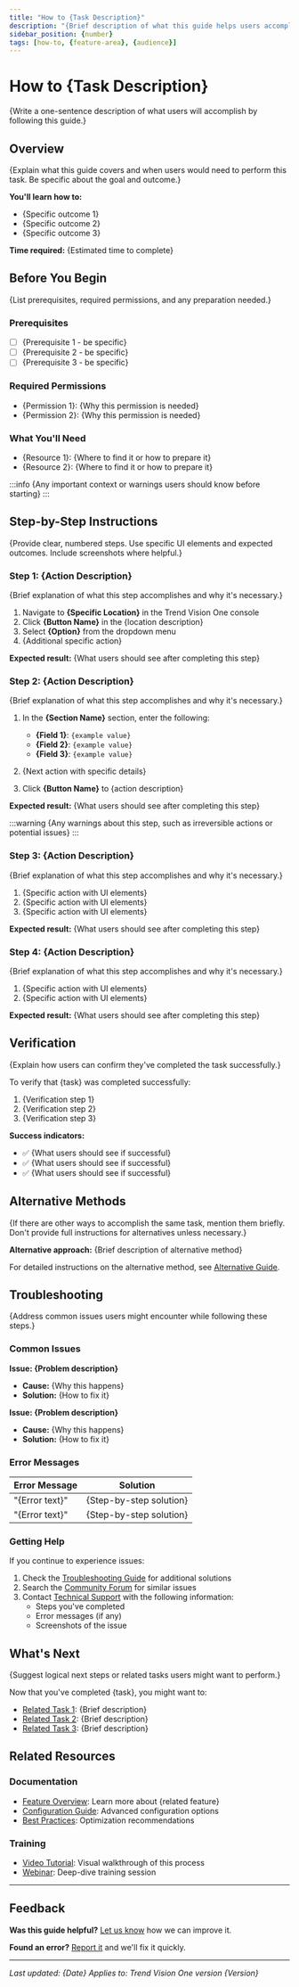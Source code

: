 ```yaml
---
title: "How to {Task Description}"
description: "{Brief description of what this guide helps users accomplish}"
sidebar_position: {number}
tags: [how-to, {feature-area}, {audience}]
---
```


# How to {Task Description}

{Write a one-sentence description of what users will accomplish by following this guide.}

<!-- START doctoc -->
<!-- END doctoc -->

## Overview

{Explain what this guide covers and when users would need to perform this task. Be specific about the goal and outcome.}

**You'll learn how to:**
- {Specific outcome 1}
- {Specific outcome 2}
- {Specific outcome 3}

**Time required:** {Estimated time to complete}

## Before You Begin

{List prerequisites, required permissions, and any preparation needed.}

### Prerequisites

- [ ] {Prerequisite 1 - be specific}
- [ ] {Prerequisite 2 - be specific}
- [ ] {Prerequisite 3 - be specific}

### Required Permissions

- {Permission 1}: {Why this permission is needed}
- {Permission 2}: {Why this permission is needed}

### What You'll Need

- {Resource 1}: {Where to find it or how to prepare it}
- {Resource 2}: {Where to find it or how to prepare it}

:::info
{Any important context or warnings users should know before starting}
:::

## Step-by-Step Instructions

{Provide clear, numbered steps. Use specific UI elements and expected outcomes. Include screenshots where helpful.}

### Step 1: {Action Description}

{Brief explanation of what this step accomplishes and why it's necessary.}

1. Navigate to **{Specific Location}** in the Trend Vision One console
2. Click **{Button Name}** in the {location description}
3. Select **{Option}** from the dropdown menu
4. {Additional specific action}

**Expected result:** {What users should see after completing this step}

### Step 2: {Action Description}

{Brief explanation of what this step accomplishes and why it's necessary.}

1. In the **{Section Name}** section, enter the following:
   - **{Field 1}**: `{example value}`
   - **{Field 2}**: `{example value}`
   - **{Field 3}**: `{example value}`

2. {Next action with specific details}

3. Click **{Button Name}** to {action description}

**Expected result:** {What users should see after completing this step}

:::warning
{Any warnings about this step, such as irreversible actions or potential issues}
:::

### Step 3: {Action Description}

{Brief explanation of what this step accomplishes and why it's necessary.}

1. {Specific action with UI elements}
2. {Specific action with UI elements}
3. {Specific action with UI elements}

**Expected result:** {What users should see after completing this step}

### Step 4: {Action Description}

{Brief explanation of what this step accomplishes and why it's necessary.}

1. {Specific action with UI elements}
2. {Specific action with UI elements}

**Expected result:** {What users should see after completing this step}

## Verification

{Explain how users can confirm they've completed the task successfully.}

To verify that {task} was completed successfully:

1. {Verification step 1}
2. {Verification step 2}
3. {Verification step 3}

**Success indicators:**
- ✅ {What users should see if successful}
- ✅ {What users should see if successful}
- ✅ {What users should see if successful}

## Alternative Methods

{If there are other ways to accomplish the same task, mention them briefly. Don't provide full instructions for alternatives unless necessary.}

**Alternative approach:** {Brief description of alternative method}

For detailed instructions on the alternative method, see [Alternative Guide]({link}).

## Troubleshooting

{Address common issues users might encounter while following these steps.}

### Common Issues

**Issue: {Problem description}**
- **Cause:** {Why this happens}
- **Solution:** {How to fix it}

**Issue: {Problem description}**
- **Cause:** {Why this happens}
- **Solution:** {How to fix it}

### Error Messages

| Error Message | Solution |
|---------------|----------|
| "{Error text}" | {Step-by-step solution} |
| "{Error text}" | {Step-by-step solution} |

### Getting Help

If you continue to experience issues:

1. Check the [Troubleshooting Guide]({link}) for additional solutions
2. Search the [Community Forum]({link}) for similar issues
3. Contact [Technical Support]({link}) with the following information:
   - Steps you've completed
   - Error messages (if any)
   - Screenshots of the issue

## What's Next

{Suggest logical next steps or related tasks users might want to perform.}

Now that you've completed {task}, you might want to:

- [Related Task 1]({link}): {Brief description}
- [Related Task 2]({link}): {Brief description}
- [Related Task 3]({link}): {Brief description}

## Related Resources

### Documentation
- [Feature Overview]({link}): Learn more about {related feature}
- [Configuration Guide]({link}): Advanced configuration options
- [Best Practices]({link}): Optimization recommendations

### Training
- [Video Tutorial]({link}): Visual walkthrough of this process
- [Webinar]({link}): Deep-dive training session

---

## Feedback

**Was this guide helpful?** [Let us know]({feedback-link}) how we can improve it.

**Found an error?** [Report it]({report-link}) and we'll fix it quickly.

---

*Last updated: {Date}*
*Applies to: Trend Vision One version {Version}*